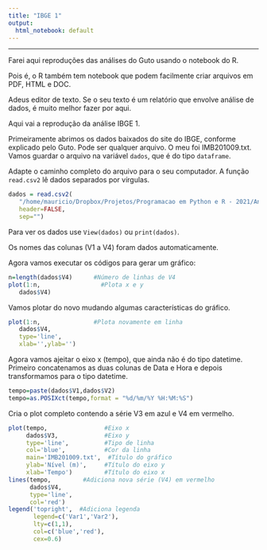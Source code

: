 ```yaml
---
title: "IBGE 1"
output:
  html_notebook: default
---
```


***

Farei aqui reproduções das análises do Guto usando o notebook do R.

Pois é, o R também tem notebook que podem facilmente criar arquivos em PDF, HTML e DOC.

Adeus editor de texto. Se o seu texto é um relatório que envolve análise de dados, é muito melhor fazer por aqui.

Aqui vai a reprodução da análise IBGE 1.


Primeiramente abrimos os dados baixados do site do IBGE, conforme explicado pelo Guto. Pode ser qualquer arquivo. O meu foi IMB201009.txt. Vamos guardar o arquivo na variável `dados`, que é do tipo `dataframe`.

Adapte o caminho completo do arquivo para o seu computador. A função `read.csv2` lê dados separados por vírgulas.

```r
dados = read.csv2(        
   "/home/mauricio/Dropbox/Projetos/Programacao em Python e R - 2021/Analise Dados/IBGE1/IMB201009.txt",
   header=FALSE, 
   sep="")
```

Para ver os dados use `View(dados)` ou `print(dados)`. 

Os nomes das colunas (V1 a V4) foram dados automaticamente.

Agora vamos executar os códigos para gerar um gráfico:

```r
n=length(dados$V4)      #Número de linhas de V4
plot(1:n,                 #Plota x e y
   dados$V4) 
```


Vamos plotar do novo mudando algumas características do gráfico.

```r
plot(1:n,               #Plota novamente em linha
   dados$V4,
   type='line',
   xlab='',ylab='') 
```

Agora vamos ajeitar o eixo x (tempo), que ainda não é do tipo datetime. Primeiro concatenamos as duas colunas de Data e Hora e depois transformamos para o tipo datetime.

```r
tempo=paste(dados$V1,dados$V2) 
tempo=as.POSIXct(tempo,format = "%d/%m/%Y %H:%M:%S")
```

Cria o plot completo contendo a série V3 em azul e V4 em vermelho.

```r
plot(tempo,                #Eixo x
     dados$V3,             #Eixo y
     type='line',          #Tipo de linha
     col='blue',           #Cor da linha
     main='IMB201009.txt',  #Título do gráfico
     ylab='Nível (m)',     #Título do eixo y
     xlab='Tempo')         #Título do eixo x
lines(tempo,         #Adiciona nova série (V4) em vermelho
      dados$V4,
      type='line',
      col='red')
legend('topright',  #Adiciona legenda
       legend=c('Var1','Var2'),
       lty=c(1,1),
       col=c('blue','red'),
       cex=0.6)
```

